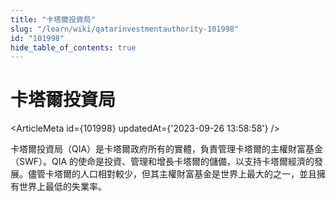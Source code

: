 ```yaml
---
title: "卡塔爾投資局"
slug: "/learn/wiki/qatarinvestmentauthority-101998"
id: "101998"
hide_table_of_contents: true
---
```



# 卡塔爾投資局

<ArticleMeta id={101998} updatedAt={'2023-09-26 13:58:58'} />
<div className='border-solid border-b border-t-0 my-4 border-[var(--ifm-color-gray-300)]' />

卡塔爾投資局（QIA）是卡塔爾政府所有的實體，負責管理卡塔爾的主權財富基金（SWF）。QIA 的使命是投資、管理和增長卡塔爾的儲備，以支持卡塔爾經濟的發展。儘管卡塔爾的人口相對較少，但其主權財富基金是世界上最大的之一，並且擁有世界上最低的失業率。
